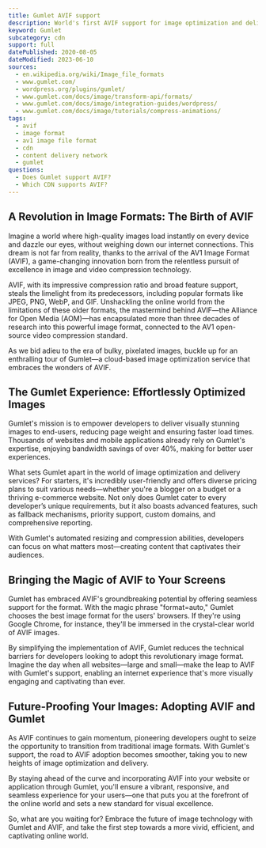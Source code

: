 ```yaml
---
title: Gumlet AVIF support
description: World's first AVIF support for image optimization and delivery. Find out how you can use AVIF images in Gumlet.
keyword: Gumlet
subcategory: cdn
support: full
datePublished: 2020-08-05
dateModified: 2023-06-10
sources:
  - en.wikipedia.org/wiki/Image_file_formats
  - www.gumlet.com/
  - wordpress.org/plugins/gumlet/
  - www.gumlet.com/docs/image/transform-api/formats/
  - www.gumlet.com/docs/image/integration-guides/wordpress/
  - www.gumlet.com/docs/image/tutorials/compress-animations/
tags:
  - avif
  - image format
  - av1 image file format
  - cdn
  - content delivery network
  - gumlet
questions:
  - Does Gumlet support AVIF?
  - Which CDN supports AVIF?
---
```


## A Revolution in Image Formats: The Birth of AVIF

Imagine a world where high-quality images load instantly on every device and dazzle our eyes, without weighing down our internet connections. This dream is not far from reality, thanks to the arrival of the AV1 Image Format (AVIF), a game-changing innovation born from the relentless pursuit of excellence in image and video compression technology.

AVIF, with its impressive compression ratio and broad feature support, steals the limelight from its predecessors, including popular formats like JPEG, PNG, WebP, and GIF. Unshackling the online world from the limitations of these older formats, the mastermind behind AVIF—the Alliance for Open Media (AOM)—has encapsulated more than three decades of research into this powerful image format, connected to the AV1 open-source video compression standard.

As we bid adieu to the era of bulky, pixelated images, buckle up for an enthralling tour of Gumlet—a cloud-based image optimization service that embraces the wonders of AVIF.

## The Gumlet Experience: Effortlessly Optimized Images

Gumlet's mission is to empower developers to deliver visually stunning images to end-users, reducing page weight and ensuring faster load times. Thousands of websites and mobile applications already rely on Gumlet's expertise, enjoying bandwidth savings of over 40%, making for better user experiences.

What sets Gumlet apart in the world of image optimization and delivery services? For starters, it's incredibly user-friendly and offers diverse pricing plans to suit various needs—whether you're a blogger on a budget or a thriving e-commerce website. Not only does Gumlet cater to every developer’s unique requirements, but it also boasts advanced features, such as fallback mechanisms, priority support, custom domains, and comprehensive reporting.

With Gumlet's automated resizing and compression abilities, developers can focus on what matters most—creating content that captivates their audiences.

## Bringing the Magic of AVIF to Your Screens

Gumlet has embraced AVIF's groundbreaking potential by offering seamless support for the format. With the magic phrase "format=auto," Gumlet chooses the best image format for the users' browsers. If they're using Google Chrome, for instance, they'll be immersed in the crystal-clear world of AVIF images.

By simplifying the implementation of AVIF, Gumlet reduces the technical barriers for developers looking to adopt this revolutionary image format. Imagine the day when all websites—large and small—make the leap to AVIF with Gumlet's support, enabling an internet experience that's more visually engaging and captivating than ever.

## Future-Proofing Your Images: Adopting AVIF and Gumlet

As AVIF continues to gain momentum, pioneering developers ought to seize the opportunity to transition from traditional image formats. With Gumlet's support, the road to AVIF adoption becomes smoother, taking you to new heights of image optimization and delivery.

By staying ahead of the curve and incorporating AVIF into your website or application through Gumlet, you'll ensure a vibrant, responsive, and seamless experience for your users—one that puts you at the forefront of the online world and sets a new standard for visual excellence.

So, what are you waiting for? Embrace the future of image technology with Gumlet and AVIF, and take the first step towards a more vivid, efficient, and captivating online world.
